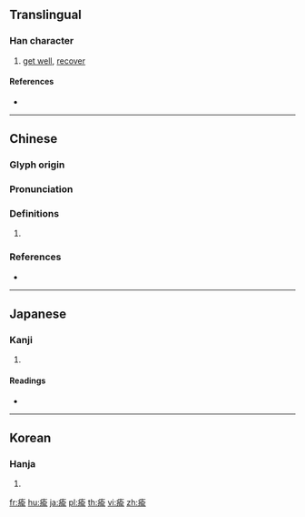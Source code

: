 {{character info/new}}
{{also|愈}}
==Translingual==

===Han character===
{{Han char|rn=104|rad=疒|as=09|sn=14|four=00121|canj=KOMN}}

# [[get well]], [[recover]]

====References====
* {{Han ref|kx=0776.160|dkj=22318|dj=1186.290|hdz=42685.070|uh=7609|ud=30217|bh=BAC7|bd=47815}}

----

==Chinese==
{{zh-forms}}

===Glyph origin===
{{Han etym}}

===Pronunciation===
{{zh-pron
|m=yù
|c=jyu6
|mc=y
|oc=y
|cat=
}}

===Definitions===
{{zh-hanzi}}

# {{rfdef|zh}}

===References===
* {{R:twedu|A02695}}

----

==Japanese==

===Kanji===
{{ja-kanji|grade=|rs=疒09}}

# {{defn|lang=ja|sort=疒09}}

====Readings====
* {{ja-readings|on=[[ゆ]] (yu)|kun=[[いえる]] (ieru)}}

----

==Korean==

===Hanja===
{{ko-hanja|hangeul=유|eumhun=|rv=yu|mr=yu|y=yu}}

# {{defn|lang=ko|sort=疒09}}

[[fr:瘉]]
[[hu:瘉]]
[[ja:瘉]]
[[pl:瘉]]
[[th:瘉]]
[[vi:瘉]]
[[zh:瘉]]